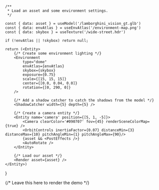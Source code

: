 
    /**
     * Load an asset and some environment settings.
     */

    const { data: asset } = useModel('/lamborghini_vision_gt.glb')
    const { data: envAtlas } = useEnvAtlas('/environment-map.png')
    const { data: skybox } = useTexture('/wide-street.hdr')

    if (!envAtlas || !skybox) return null;

    return (<Entity>
        {/* Create some environment lighting */}
        <Environment 
            type="dome" 
            envAtlas={envAtlas} 
            skybox={skybox} 
            exposure={0.75}
            scale={[15, 15, 15]} 
            center={[0.0, 0.04, 0.0]} 
            rotation={[0, 290, 0]}
        />

        {/* Add a shadow catcher to catch the shadows from the model */}
        <ShadowCatcher width={5} depth={5} />

        {/* Create a camera entity */}
        <Entity name='camera' position={[5, 1, -5]}>
            <Camera clearColor='#090707' fov={45} renderSceneColorMap={true} />
            <OrbitControls inertiaFactor={0.07} distanceMin={3} distanceMax={10} pitchAngleMin={1} pitchAngleMax={90}/>
            {asset && <PostEffects />}
            <AutoRotate />
        </Entity>

        {/* Load our asset */}
        <Render asset={asset} />
    </Entity>)
}

{/* Leave this here to render the demo */}
<Example />